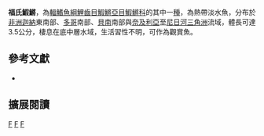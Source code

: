 {{Speciesbox 
| taxon = Foerschichthys flavipinnis
| status = NT
| status_system = IUCN3.1
| authority = [[Meinken|Meinken]], 1932
| synonyms = *''Aplocheilichthys flavipinnis, Meinken, 1932 ''
*''Panchax nigeriensis, Brüning, 1929 ''
*''Foerschichthys nigeriensis, Brüning, 1929 ''
}}
'''福氏鰕鱂'''，為[[輻鰭魚綱|輻鰭魚綱]][[鯉齒目|鯉齒目]][[鰕鱂亞目|鰕鱂亞目]][[鰕鱂科|鰕鱂科]]的其中一[[種|種]]，為熱帶淡水魚，分布於[[非洲|非洲]][[迦納|迦納]]東南部、[[多哥|多哥]]南部、[[貝南|貝南]]南部與[[奈及利亞|奈及利亞]]至[[尼日河三角洲|尼日河三角洲]]流域，體長可達3.5公分，棲息在底中層水域，生活習性不明，可作為觀賞魚。

== 參考文獻 ==
*{{FishBase_species|genus=Foerschichthys|species=flavipinnis|year=2014|month=7}}

== 擴展閱讀 ==
{{refbegin}}
{{wikispecies-inline|Foerschichthys flavipinnis|福氏鰕鱂}}
{{refend}}
{{Taxonbar|from=Q2703340}}

[[Category:觀賞魚|F]]
[[Category:福氏鰕鱂屬|F]]
[[Category:1932年描述的魚類|F]]